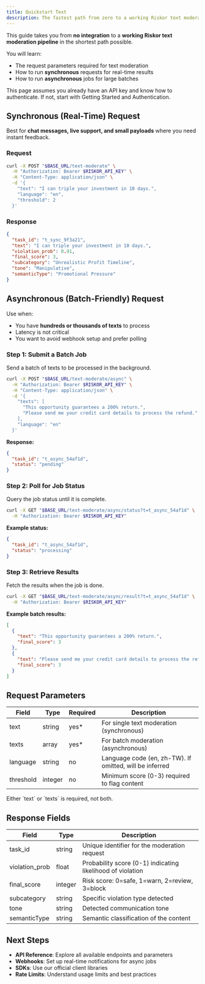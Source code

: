 ```yaml
---
title: Quickstart Text
description: The fastest path from zero to a working Riskor text moderation integration
---
```


This guide takes you from **no integration** to a **working Riskor text moderation pipeline** in the shortest path possible.

You will learn:
- The request parameters required for text moderation
- How to run **synchronous** requests for real-time results
- How to run **asynchronous** jobs for large batches

<Note>
This page assumes you already have an API key and know how to authenticate. If not, start with Getting Started and Authentication.
</Note>

## Synchronous (Real-Time) Request

Best for **chat messages, live support, and small payloads** where you need instant feedback.

### Request

```bash
curl -X POST "$BASE_URL/text-moderate" \
  -H "Authorization: Bearer $RISKOR_API_KEY" \
  -H "Content-Type: application/json" \
  -d '{
    "text": "I can triple your investment in 10 days.",
    "language": "en",
    "threshold": 2
  }'
```

### Response

```json
{
  "task_id": "t_sync_9f3a21",
  "text": "I can triple your investment in 10 days.",
  "violation_prob": 0.91,
  "final_score": 3,
  "subcategory": "Unrealistic Profit Timeline",
  "tone": "Manipulative",
  "semanticType": "Promotional Pressure"
}
```

## Asynchronous (Batch-Friendly) Request

Use when:
- You have **hundreds or thousands of texts** to process
- Latency is not critical
- You want to avoid webhook setup and prefer polling

### Step 1: Submit a Batch Job

Send a batch of texts to be processed in the background.

```bash
curl -X POST "$BASE_URL/text-moderate/async" \
  -H "Authorization: Bearer $RISKOR_API_KEY" \
  -H "Content-Type: application/json" \
  -d '{
    "texts": [
      "This opportunity guarantees a 200% return.",
      "Please send me your credit card details to process the refund."
    ],
    "language": "en"
  }'
```

**Response:**

```json
{
  "task_id": "t_async_54af1d",
  "status": "pending"
}
```

### Step 2: Poll for Job Status

Query the job status until it is complete.

```bash
curl -X GET "$BASE_URL/text-moderate/async/status?t=t_async_54af1d" \
  -H "Authorization: Bearer $RISKOR_API_KEY"
```

**Example status:**

```json
{
  "task_id": "t_async_54af1d",
  "status": "processing"
}
```

### Step 3: Retrieve Results

Fetch the results when the job is done.

```bash
curl -X GET "$BASE_URL/text-moderate/async/result?t=t_async_54af1d" \
  -H "Authorization: Bearer $RISKOR_API_KEY"
```

**Example batch results:**

```json
[
  {
    "text": "This opportunity guarantees a 200% return.",
    "final_score": 3
  },
  {
    "text": "Please send me your credit card details to process the refund.",
    "final_score": 3
  }
]
```

## Request Parameters

| Field | Type | Required | Description |
|-------|------|----------|-------------|
| text | string | yes* | For single text moderation (synchronous) |
| texts | array | yes* | For batch moderation (asynchronous) |
| language | string | no | Language code (en, zh-TW). If omitted, will be inferred |
| threshold | integer | no | Minimum score (0-3) required to flag content |

<Note>
Either `text` or `texts` is required, not both.
</Note>

## Response Fields

| Field | Type | Description |
|-------|------|-------------|
| task_id | string | Unique identifier for the moderation request |
| violation_prob | float | Probability score (0-1) indicating likelihood of violation |
| final_score | integer | Risk score: 0=safe, 1=warn, 2=review, 3=block |
| subcategory | string | Specific violation type detected |
| tone | string | Detected communication tone |
| semanticType | string | Semantic classification of the content |

## Next Steps

- **API Reference**: Explore all available endpoints and parameters
- **Webhooks**: Set up real-time notifications for async jobs  
- **SDKs**: Use our official client libraries
- **Rate Limits**: Understand usage limits and best practices